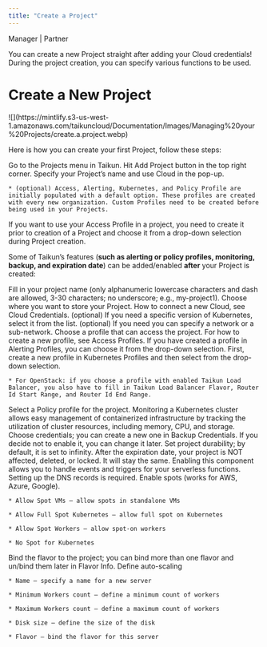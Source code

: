```yaml
---
title: "Create a Project"
---
```


<Icon icon="user-tie" iconType="solid" /> Manager | <Icon icon="handshake" iconType="solid" /> Partner

You can create a new Project straight after adding your Cloud credentials! During the project creation, you can specify various functions to be used.

# Create a New Project

<Frame caption="Projects">
  ![](https://mintlify.s3-us-west-1.amazonaws.com/taikuncloud/Documentation/Images/Managing%20your%20Projects/create.a.project.webp)
</Frame>

Here is how you can create your first Project, follow these steps:

<Steps>
  <Step title="First Step">
    Go to the Projects menu in Taikun.
  </Step>

  <Step title="Second Step">
    Hit Add Project button in the top right corner.
  </Step>

  <Step title="Third Step">
    Specify your Project’s name and use Cloud in the pop-up.

    * (optional) Access, Alerting, Kubernetes, and Policy Profile are initially populated with a default option. These profiles are created with every new organization. Custom Profiles need to be created before being used in your Projects.
  </Step>
</Steps>

<Warning>If you want to use your Access Profile in a project, you need to create it prior to creation of a Project and choose it from a drop-down selection during Project creation.</Warning>

Some of Taikun’s features (**such as alerting or policy profiles,  monitoring, backup, and expiration date**) can be added/enabled **after** your Project is created:

<AccordionGroup>
  <Accordion title="Project Name" icon="pencil">
    Fill in your project name (only alphanumeric lowercase characters and dash are allowed, 3-30 characters; no underscore; e.g., my-project1).
  </Accordion>

  <Accordion title="Cloud" icon="cloud">
    Choose where you want to store your Project. How to connect a new Cloud, see Cloud Credentials.
  </Accordion>

  <Accordion title="Specify Kubernetes version" icon="cloud-arrow-up">
    (optional) If you need a specific version of Kubernetes, select it from the list.
  </Accordion>

  <Accordion title="Specify CIDR" icon="wifi">
    (optional) If you need you can specify a network or a sub-network.
  </Accordion>

  <Accordion title="Access Profile" icon="unlock">
    Choose a profile that can access the project. For how to create a new profile, see Access Profiles.
  </Accordion>

  <Accordion title="Alerting Profile" icon="bell">
    If you have created a profile in Alerting Profiles, you can choose it from the drop-down selection.
  </Accordion>

  <Accordion title="Kubernetes Profile" icon="server">
    First, create a new profile in Kubernetes Profiles and then select from the drop-down selection.

    * For OpenStack: if you choose a profile with enabled Taikun Load Balancer, you also have to fill in Taikun Load Balancer Flavor, Router Id Start Range, and Router Id End Range.
  </Accordion>

  <Accordion title="Add Policy Profile" icon="scale-balanced">
    Select a Policy profile for the project.
  </Accordion>

  <Accordion title="Enable Monitoring" icon="desktop">
    Monitoring a Kubernetes cluster allows easy management of containerized infrastructure by tracking the utilization of cluster resources, including memory, CPU, and storage.
  </Accordion>

  <Accordion title="Enable Backup" icon="upload">
    Choose credentials; you can create a new one in Backup Credentials. If you decide not to enable it, you can change it later.
  </Accordion>

  <Accordion title="Add Expiration Date" icon="calendar-days">
    Set project durability; by default, it is set to infinity. After the expiration date, your project is NOT affected, deleted, or locked. It will stay the same.
  </Accordion>

  <Accordion title="Enable Serverless" icon="check">
    Enabling this component allows you to handle events and triggers for your serverless functions. Setting up the DNS records is required.
  </Accordion>

  <Accordion title="Enable Spot" icon="toggle-on">
    Enable spots (works for AWS, Azure, Google).

    * Allow Spot VMs – allow spots in standalone VMs

    * Allow Full Spot Kubernetes – allow full spot on Kubernetes

    * Allow Spot Workers – allow spot-on workers

    * No Spot for Kubernetes
  </Accordion>

  <Accordion title="Add Flavor" icon="plus">
    Bind the flavor to the project; you can bind more than one flavor and un/bind them later in Flavor Info.
  </Accordion>

  <Accordion title="Enable Autoscaler" icon="up-right-and-down-left-from-center">
    Define auto-scaling

    * Name – specify a name for a new server

    * Minimum Workers count – define a minimum count of workers

    * Maximum Workers count – define a maximum count of workers

    * Disk size – define the size of the disk

    * Flavor – bind the flavor for this server
  </Accordion>
</AccordionGroup>